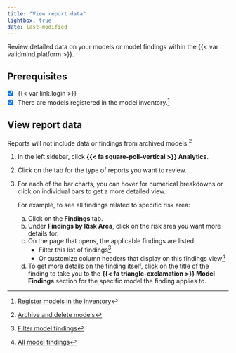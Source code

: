 ```yaml
---
title: "View report data"
lightbox: true
date: last-modified
---
```


Review detailed data on your models or model findings within the {{< var validmind.platform >}}. 

::: {.attn}

## Prerequisites

- [x] {{< var link.login >}}
- [x] There are models registered in the model inventory.[^1]

:::

## View report data

::: {.callout}
Reports will not include data or findings from archived models.[^2]
:::

1. In the left sidebar, click **{{< fa square-poll-vertical >}} Analytics**.

2. Click on the tab for the type of reports you want to review.

3. For each of the bar charts, you can hover for numerical breakdowns or click on individual bars to get a more detailed view.

    For example, to see all findings related to specific risk area:

    a. Click on the **Findings** tab. 
    b. Under **Findings by Risk Area**, click on the risk area you want more details for.
    c. On the page that opens, the applicable findings are listed:
        - Filter this list of findings[^3] 
        - Or customize column headers that display on this findings view[^4]
    d. To get more details on the finding itself, click on the title of the finding to take you to the **{{< fa triangle-exclamation >}} Model Findings** section for the specific model the finding applies to.



<!-- FOOTNOTES -->

[^1]: [Register models in the inventory](/guide/model-inventory/register-models-in-inventory.qmd)

[^2]: [Archive and delete models](/guide/model-inventory/archive-delete-models.qmd)

[^3]: [Filter model findings](/guide/model-validation/view-filter-model-findings.qmd#all-model-findings)

[^4]: [All model findings](/guide/model-validation/view-filter-model-findings.qmd#all-model-findings)